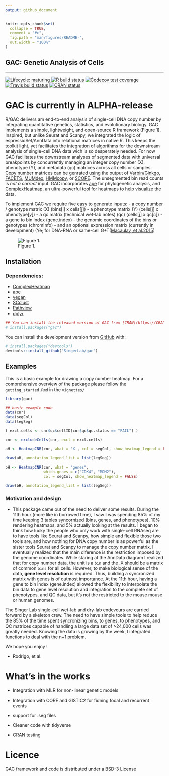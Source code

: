 ```yaml
---
output: github_document
---
```


<!-- README.md is generated from README.Rmd. Please edit that file -->

```r
knitr::opts_chunk$set(
  collapse = TRUE,
  comment = "#>",
  fig.path = "man/figures/README-",
  out.width = "100%"
)
```

GAC: Genetic Analysis of Cells
---
***

<!-- badges: start -->
[![Lifecycle: maturing](https://img.shields.io/badge/lifecycle-maturing-blue.svg)](https://www.tidyverse.org/lifecycle/#maturing)
[![R build status](https://github.com/r-lib/usethis/workflows/R-CMD-check/badge.svg)](https://github.com/r-lib/usethis/actions)
[![Codecov test coverage](https://codecov.io/gh/r-lib/usethis/branch/master/graph/badge.svg)](https://codecov.io/gh/SingerLab/gac?branch=master)
[![Travis build status](https://travis-ci.com/SingerLab/gac.svg?branch=master)](https://travis-ci.com/SingerLab/gac)
[![CRAN status](https://www.r-pkg.org/badges/version/gac)](https://CRAN.R-project.org/package=gac)
<!-- badges: end -->

# GAC is currently in ALPHA-release
R/GAC delivers am end-to-end analysis of single-cell DNA copy number by integrating quantitative genetics, statistics, and evolutionary biology.  GAC implements a simple, lightweight, and open-source R framework (Figure 1).  Inspired, but unlike Seurat and Scanpy, we integrated the logic of espressioSet/AnnData into relational matrices in native R.  This keeps the toolkit light, yet facilitates the integration of algorithms for the downstream analysis of single-cell DNA data wich is so desperately needed.  For now GAC facilitates the downstream analyses of segmented data with universal breakpoints by concurrently managing an integer copy number (X), phenotype (Y), and metadata (qc) matrices across all cells or samples.  Copy number matrices can be genrated using the output of [Varbin/Ginkgo](https://github.com/robertaboukhalil/ginkgo), [FACETS](https://github.com/mskcc/facets), [MUMdex](http://mumdex.com), [HMMcopy](https://bioconductor.org/packages/release/bioc/html/HMMcopy.html), or [SCOPE](https://github.com/rujinwang/SCOPE).  The unsegmented bin read counts is _not a correct_ input.  GAC incorporates [ape](http://ape-package.ird.fr) for phylogenetic analysis, and [ComplexHeatmap](https://jokergoo.github.io/ComplexHeatmap-reference/book/), an ultra-powerful tool for heatmaps to help visualize the data.

To implement GAC we require five easy to generate inputs:
 - a copy number / genotype matrix (X) (bins[i] x cells[j])
 - a phenotype matrix (Y) (cells[j] x phenotype[_y_])
 - a qc matrix (technical wet-lab notes) (qc) (cells[j] x qc[_c_])
 - a gene to bin index (gene.index)
 - the genomic coordinates of the bins or genotypes (chromInfo)
 - and an optional expression matrix (currently in development) (Ye; for DNA-RNA or same-cell G+T([Macaulay, et al.2015](https://dx.doi.org/10.1038/nmeth.3370))


![Figure 1.](figures/CNR.png)


## Installation

### Dependencies:
 - [ComplexHeatmap](https://jokergoo.github.io/ComplexHeatmap-reference/book/)
 - [ape](http://ape-package.ird.fr)
 - [vegan](https://github.com/vegandevs/vegan)
 - [SCclust](https://github.com/KrasnitzLab/SCclust.git)
 - [Pathview](https://pathview.uncc.edu)
 - [dplyr](https://dplyr.tidyverse.org)

```r
## You can install the released version of GAC from [CRAN](https://CRAN.R-project.org) with:
# install.packages("gac")
```

You can install the development version from [GitHub](https://github.com/) with:

```r
# install.packages("devtools")
devtools::install_github("SingerLab/gac")
```

## Examples
This is a basic example for drawing a copy number heatmap.  For a comprehensive overview of the package please follow the `getting_started.Rmd` in the `vignettes/`

```r
library(gac)

## basic example code
data(cnr)
data(segCol)
data(legSeg)

( excl.cells <- cnr$qc$cellID[cnr$qc$qc.status == "FAIL"] )

cnr <- excludeCells(cnr, excl = excl.cells)

aH <- HeatmapCNR(cnr, what = 'X', col = segCol, show_heatmap_legend = FALSE)

draw(aH, annotation_legend_list = list(legSeg))

bH <- HeatmapCNR(cnr, what = "genes",
                 which.genes = c("CDK4", "MDM2"),
                 col = segCol, show_heatmap_legend = FALSE)

draw(bH, annotation_legend_list = list(legSeg))

```


### Motivation and design
* This package came out of the need to deliver some results.  During the 11th hour
(more like in borrowed time), I saw I was spending 85% of my time keeping 3 tables
syncornized (bins, genes, and phenotypes), 10% rendering heatmaps, and 5% actually
looking at the results.  I began to think how lucky the people who only work with 
single-cell RNAseq are to have tools like Seurat and Scanpy, how simple and 
flexible those two tools are, and how nothing for DNA copy number is as powerful
as the sister tools Seurat and Scanpy to manage the copy number matrix.  I 
eventually realized that the main diference is the restriction imposed by the
genome coordinates.  While staring at the AnnData diagram I realized that for
copy number data, the unit is a `bin` and the .X should be a matrix of common
`bins` for all cells.  However, to make biological sense of the data, **gene 
level resolution** is required.  Thus, building a syncronized matrix with genes
is of outmost importance.  At the 11th hour, having a gene to bin index
(gene.index) allowed the flexibility to interpolate the bin data to gene level
resolution and integration to the complete set of phenotypes, and QC data, but
it's not the restricted to the mouse mouse or human genomes.

The Singer Lab single-cell wet-lab and dry-lab endevours are carried forward by
a skeleton crew.  The need to have simple tools to help reduce the 85% of the 
time spent syncronizing bins, to genes, to phenotypes, and QC matrices capable
of handling a large data set of >24,000 cells was greatly needed.  Knowing the
data is growing by the week, I integrated functions to deal with the n+1 problem.  

We hope you enjoy !

- Rodrigo, et al.



# What's in the works


* Integration with MLR for non-linear genetic models

* Integration with CORE and GISTIC2 for fidning focal and recurrent events

* support for .seg files

* Cleaner code with tidyverse

* CRAN testing


# Licence
GAC framework and code is distributed under a BSD-3 License

